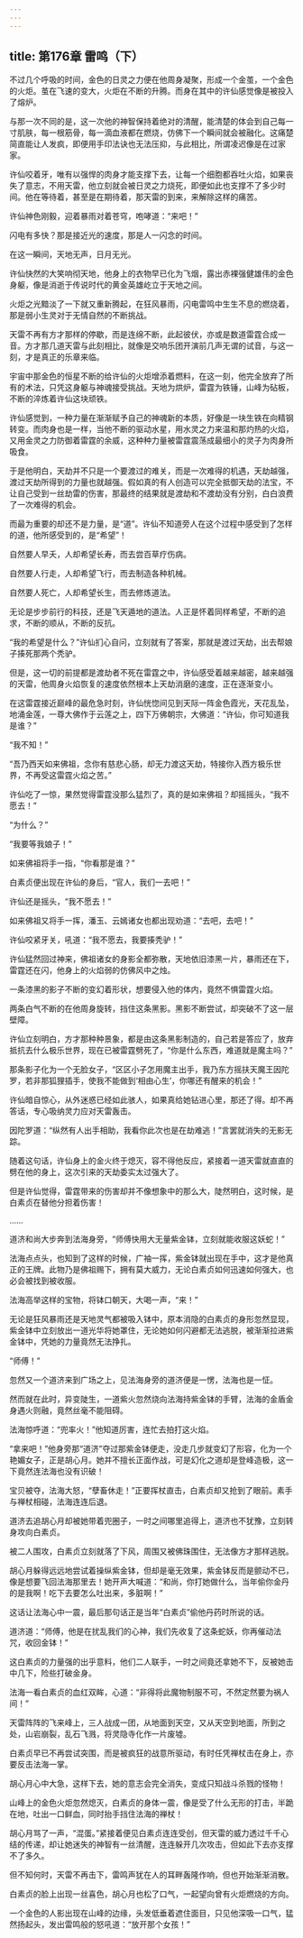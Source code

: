 ```yaml
---
---
---
```

title: 第176章 雷鸣（下）
---





不过几个呼吸的时间，金色的日灵之力便在他周身凝聚，形成一个金茧，一个金色的火炬。茧在飞速的变大，火炬在不断的升腾。而身在其中的许仙感觉像是被投入了熔炉。

与那一次不同的是，这一次他的神智保持着绝对的清醒，能清楚的体会到自己每一寸肌肤，每一根筋骨，每一滴血液都在燃烧，仿佛下一个瞬间就会被融化。这痛楚简直能让人发疯，即便用手印法诀也无法压抑，与此相比，所谓凌迟像是在过家家。

许仙咬着牙，唯有以强悍的肉身才能支撑下去，让每一个细胞都吞吐火焰，如果丧失了意志，不用天雷，他立刻就会被日灵之力烧死，即便如此也支撑不了多少时间。他在等待着，甚至是在期待着，那天雷的到来，来解除这样的痛苦。

许仙神色刚毅，迎着暴雨对着苍穹，咆哮道：“来吧！”

闪电有多快？那是接近光的速度，那是人一闪念的时间。

在这一瞬间，天地无声，日月无光。

许仙快然的大笑响彻天地，他身上的衣物早已化为飞烟，露出赤裸强健雄伟的金色身躯，像是消逝于传说时代的黄金英雄屹立于天地之间。

火炬之光黯淡了一下就又重新腾起，在狂风暴雨，闪电雷鸣中生生不息的燃烧着，那是弱小生灵对于无情自然的不断挑战。

天雷不再有方才那样的停歇，而是连绵不断，此起彼伏，亦或是数道雷霆合成一音。方才那几道天雷与此刻相比，就像是交响乐团开演前几声无谓的试音，与这一刻，才是真正的乐章来临。

宇宙中那金色的恒星不断的给许仙的火炬增添着燃料，在这一刻，他完全放弃了所有的术法，只凭这身躯与神魂接受挑战。天地为烘炉，雷霆为铁锤，山峰为砧板，不断的淬炼着许仙这块顽铁。

许仙感觉到，一种力量在渐渐赋予自己的神魂新的本质，好像是一块生铁在向精钢转变。而肉身也是一样，当他不断的驱动水星，用水灵之力来温和那灼热的火焰，又用金灵之力防御着雷霆的余威，这种种力量被雷霆震荡成最细小的灵子为肉身所吸食。

于是他明白，天劫并不只是一个要渡过的难关，而是一次难得的机遇，天劫越强，渡过天劫所得到的力量也就越强。假如真的有人创造可以完全抵御天劫的法宝，不让自己受到一丝劫雷的伤害，那最终的结果就是渡劫和不渡劫没有分别，白白浪费了一次难得的机会。

而最为重要的却还不是力量，是“道”。许仙不知道旁人在这个过程中感受到了怎样的道，他所感受到的，是“希望”！

自然要人早夭，人却希望长寿，而去尝百草疗伤病。

自然要人行走，人却希望飞行，而去制造各种机械。

自然要人死亡，人却希望长生，而去修炼道法。

无论是步步前行的科技，还是飞天遁地的道法。人正是怀着同样希望，不断的追求，不断的顺从，不断的反抗。

“我的希望是什么？”许仙扪心自问，立刻就有了答案，那就是渡过天劫，出去帮娘子揍死那两个秃驴。

但是，这一切的前提都是渡劫者不死在雷霆之中，许仙感受着越来越密，越来越强的天雷，他周身火焰恢复的速度依然根本上天劫消磨的速度，正在逐渐变小。

在这雷霆接近巅峰的最危急时刻，许仙恍惚间见到天际一阵金色霞光，天花乱坠，地涌金莲，一尊大佛作于云莲之上，四下万佛朝宗，大佛道：“许仙，你可知道我是谁？”

“我不知！”

“吾乃西天如来佛祖，念你有慈悲心肠，却无力渡这天劫，特接你入西方极乐世界，不再受这雷霆火焰之苦。”

许仙吃了一惊，果然觉得雷霆没那么猛烈了，真的是如来佛祖？却摇摇头，“我不愿去！”

“为什么？”

“我要等我娘子！”

如来佛祖将手一指，“你看那是谁？”

白素贞便出现在许仙的身后，“官人，我们一去吧！”

许仙还是摇头，“我不愿去！”

如来佛祖又将手一挥，潘玉、云嫣诸女也都出现劝道：“去吧，去吧！”

许仙咬紧牙关，吼道：“我不愿去，我要揍秃驴！”

许仙猛然回过神来，佛祖诸女的身影全都弥散，天地依旧漆黑一片，暴雨还在下，雷霆还在闪，他身上的火焰弱的仿佛风中之烛。

一条漆黑的影子不断的变幻着形状，想要侵入他的体内，竟然不惧雷霆火焰。

两条白气不断的在他周身旋转，挡住这条黑影。黑影不断尝试，却突破不了这一层壁障。

许仙立刻明白，方才那种种景象，都是由这条黑影制造的，自己若是答应了，放弃抵抗去什么极乐世界，现在已被雷霆劈死了，“你是什么东西，难道就是魔主吗？”

那条影子化为一个无脸女子，“区区小子怎用魔主出手，我乃东方摇扶天魔王因陀罗，若非那狐狸插手，使我不能做到‘相由心生’，你哪还有醒来的机会！”

许仙暗自惊心，从外迷惑已经如此骇人，如果真给她钻进心里，那还了得。却不再答话，专心吸纳灵力应对天雷轰击。

因陀罗道：“纵然有人出手相助，我看你此次也是在劫难逃！”言罢就消失的无影无踪。

随着这句话，许仙身上的金火终于熄灭，容不得他反应，紧接着一道天雷就直直的劈在他的身上，这次引来的天劫委实太过强大了。

但是许仙觉得，雷霆带来的伤害却并不像想象中的那么大，陡然明白，这时候，是白素贞在替他分担着伤害！

……

道济和尚大步奔到法海身旁，“师傅快用大无量紫金钵，立刻就能收服这妖蛇！”

法海点点头，也知到了这样的时候，广袖一挥，紫金钵就出现在手中，这才是他真正的王牌。此物乃是佛祖赐下，拥有莫大威力，无论白素贞如何迅速如何强大，也必会被找到被收服。

法海高举这样的宝物，将钵口朝天，大喝一声，“来！”

无论是狂风暴雨还是天地灵气都被吸入钵中，原本消隐的白素贞的身形忽然显现，紫金钵中立刻放出一道光华将她罩住，无论她如何闪避都无法逃脱，被渐渐拉进紫金钵中，凭她的力量竟然无法挣扎。

“师傅！”

忽然又一个道济来到广场之上，见法海身旁的道济便是一愣，法海也是一怔。

然而就在此时，异变陡生，一道紫火忽然烧向法海持紫金钵的手臂，法海的金盾金身遇火则融，竟然丝毫不能阻碍。

法海惊呼道：“兜率火！”他知道厉害，连忙去拍打这火焰。

“拿来吧！”他身旁那“道济”夺过那紫金钵便走，没走几步就变幻了形容，化为一个艳媚女子，正是胡心月。她并不擅长正面作战，可是幻化之道却是登峰造极，这一下竟然连法海也没有识破！

宝贝被夺，法海大怒，“孽畜休走！”正要挥杖直击，白素贞却又抢到了眼前。素手与禅杖相碰，法海连连后退。

道济去追胡心月却被她带着兜圈子，一时之间哪里追得上，道济也不犹豫，立刻转身攻向白素贞。

被二人围攻，白素贞立刻就落了下风，周围又被佛珠围住，无法像方才那样逃脱。

胡心月躲得远远地尝试着操纵紫金钵，但却是毫无效果，紫金钵反而是颤动不已，像是想要飞回法海那里去！她开声大喊道：“和尚，你打她做什么，当年偷你金丹的是我啊！吃下去要怎么吐出来，多脏啊！”

这话让法海心中一震，最后那句话正是当年“白素贞”偷他丹药时所说的话。

道济道：“师傅，他是在扰乱我们的心神，我们先收复了这条蛇妖，你再催动法咒，收回金钵！”

这白素贞的力量强的出乎意料，他们二人联手，一时之间竟还拿她不下，反被她击中几下，险些打破金身。

法海一看白素贞的血红双眸，心道：“非得将此魔物制服不可，不然定然要为祸人间！”

天雷阵阵的飞来峰上，三人战成一团，从地面到天空，又从天空到地面，所到之处，山岩崩裂，乱石飞溅，将灵隐寺化作一片废墟。

白素贞早已不再尝试突围，而是被疯狂的战意所驱动，有时任凭禅杖击在身上，亦要反击法海一掌。

胡心月心中大急，这样下去，她的意志会完全消失，变成只知战斗杀戮的怪物！

山峰上的金色火炬忽然熄灭，白素贞的身体一震，像是受了什么无形的打击，半跪在地，吐出一口鲜血，同时抬手挡住法海的禅杖！

胡心月骂了一声，“混蛋。”紧接着便见白素贞连连受创，但天雷的威力透过千千心结的传递，却让她迷失的神智有一丝清醒，连连躲开几次攻击，但如此下去亦支撑不了多久。

但不知何时，天雷不再击下，雷鸣声犹在人的耳畔轰隆作响，但也开始渐渐消散。

白素贞的脸上出现一丝喜色，胡心月也松了口气，一起望向曾有火炬燃烧的方向。

一个金色的人影出现在山峰的边缘，头发低垂着遮住面目，只见他深吸一口气，猛然扬起头，发出雷鸣般的怒吼道：“放开那个女孩！”